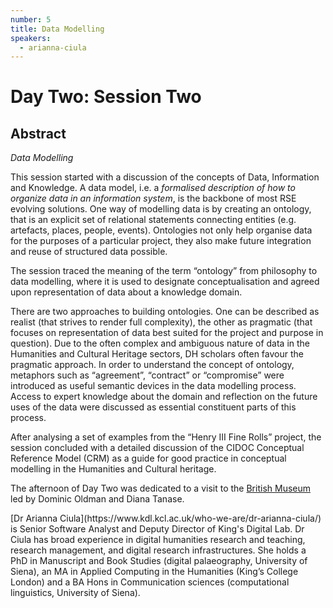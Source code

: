 ```yaml
---
number: 5
title: Data Modelling
speakers:
  - arianna-ciula
---
```


# Day Two: Session Two

## Abstract

_Data Modelling_

This session started with a discussion of the concepts of Data, Information and
Knowledge. A data model, i.e. a _formalised description of how to organize data
in an information system_, is the backbone of most RSE evolving solutions. One
way of modelling data is by creating an ontology, that is an explicit set of
relational statements connecting entities (e.g. artefacts, places, people,
events). Ontologies not only help organise data for the purposes of a particular
project, they also make future integration and reuse of structured data
possible.

The session traced the meaning of the term “ontology” from philosophy to data
modelling, where it is used to designate conceptualisation and agreed upon
representation of data about a knowledge domain.

There are two approaches to building ontologies. One can be described as realist
(that strives to render full complexity), the other as pragmatic (that focuses
on representation of data best suited for the project and purpose in question).
Due to the often complex and ambiguous nature of data in the Humanities and
Cultural Heritage sectors, DH scholars often favour the pragmatic approach. In
order to understand the concept of ontology, metaphors such as “agreement”,
“contract” or “compromise” were introduced as useful semantic devices in the
data modelling process. Access to expert knowledge about the domain and
reflection on the future uses of the data were discussed as essential
constituent parts of this process.

After analysing a set of examples from the “Henry III Fine Rolls” project, the
session concluded with a detailed discussion of the CIDOC Conceptual Reference
Model (CRM) as a guide for good practice in conceptual modelling in the
Humanities and Cultural heritage.

The afternoon of Day Two was dedicated to a visit to the
[British Museum](https://www.britishmuseum.org/?gclid=EAIaIQobChMIhrSG-Ymp5wIVWODtCh15GAg3EAAYASAAEgI91_D_BwE)
led by Dominic Oldman and Diana Tanase.

<Download download="docs/2.2-Data_Modelling.pdf" />
<Speakers>

<Speaker>
  [Dr Arianna Ciula](https://www.kdl.kcl.ac.uk/who-we-are/dr-arianna-ciula/) is
  Senior Software Analyst and Deputy Director of King's Digital Lab. Dr Ciula
  has broad experience in digital humanities research and teaching, research
  management, and digital research infrastructures. She holds a PhD in
  Manuscript and Book Studies (digital palaeography, University of Siena), an MA
  in Applied Computing in the Humanities (King’s College London) and a BA Hons
  in Communication sciences (computational linguistics, University of Siena).
</Speaker>

</Speakers>
